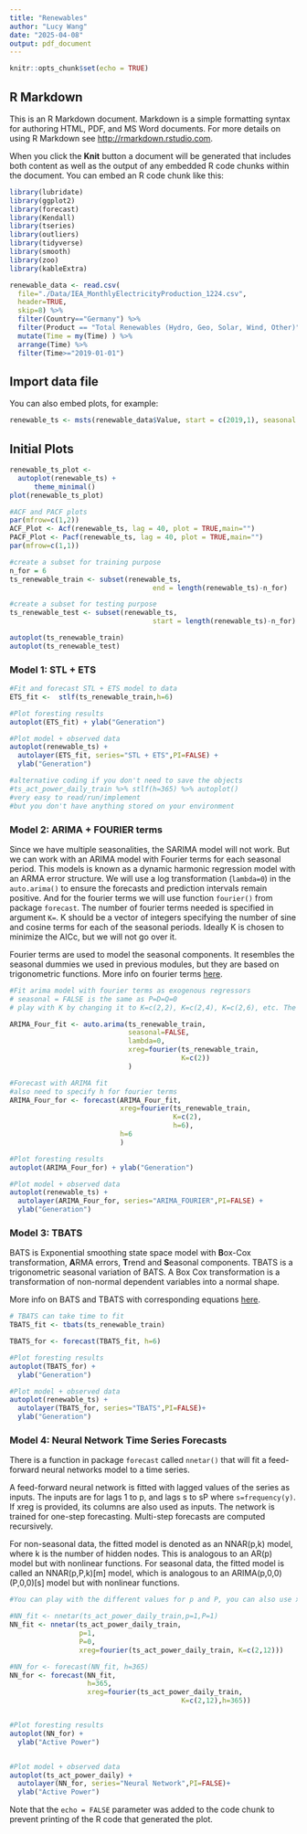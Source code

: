 ```yaml
---
title: "Renewables"
author: "Lucy Wang"
date: "2025-04-08"
output: pdf_document
---
```


```r
knitr::opts_chunk$set(echo = TRUE)
```

## R Markdown

This is an R Markdown document. Markdown is a simple formatting syntax for authoring HTML, PDF, and MS Word documents. For more details on using R Markdown see <http://rmarkdown.rstudio.com>.

When you click the **Knit** button a document will be generated that includes both content as well as the output of any embedded R code chunks within the document. You can embed an R code chunk like this:

```r
library(lubridate)
library(ggplot2)
library(forecast)  
library(Kendall)
library(tseries)
library(outliers)
library(tidyverse)
library(smooth)
library(zoo)
library(kableExtra)
```

```r
renewable_data <- read.csv(
  file="./Data/IEA_MonthlyElectricityProduction_1224.csv",
  header=TRUE,
  skip=8) %>% 
  filter(Country=="Germany") %>% 
  filter(Product == "Total Renewables (Hydro, Geo, Solar, Wind, Other)") %>% 
  mutate(Time = my(Time) ) %>% 
  arrange(Time) %>% 
  filter(Time>="2019-01-01")
```

## Import data file 

You can also embed plots, for example:

```r
renewable_ts <- msts(renewable_data$Value, start = c(2019,1), seasonal.periods = c(12))
```

## Initial Plots

```r
renewable_ts_plot <- 
  autoplot(renewable_ts) +
      theme_minimal()
plot(renewable_ts_plot)

#ACF and PACF plots
par(mfrow=c(1,2))
ACF_Plot <- Acf(renewable_ts, lag = 40, plot = TRUE,main="")
PACF_Plot <- Pacf(renewable_ts, lag = 40, plot = TRUE,main="")
par(mfrow=c(1,1))
```

```r
#create a subset for training purpose
n_for = 6
ts_renewable_train <- subset(renewable_ts,
                                   end = length(renewable_ts)-n_for)

#create a subset for testing purpose
ts_renewable_test <- subset(renewable_ts,
                                   start = length(renewable_ts)-n_for)

autoplot(ts_renewable_train)
autoplot(ts_renewable_test)
```

### Model 1: STL + ETS

```r
#Fit and forecast STL + ETS model to data
ETS_fit <-  stlf(ts_renewable_train,h=6)

#Plot foresting results
autoplot(ETS_fit) + ylab("Generation")

#Plot model + observed data
autoplot(renewable_ts) +
  autolayer(ETS_fit, series="STL + ETS",PI=FALSE) +
  ylab("Generation")

#alternative coding if you don't need to save the objects
#ts_act_power_daily_train %>% stlf(h=365) %>% autoplot() 
#very easy to read/run/implement 
#but you don't have anything stored on your environment

```


### Model 2: ARIMA + FOURIER terms

Since we have multiple seasonalities, the SARIMA model will not work.
But we can work with an ARIMA model with Fourier terms for each seasonal period.
This models is known as a dynamic harmonic regression model with an ARMA error structure.
We will use a log transformation (`lambda=0`) in the `auto.arima()` to ensure the forecasts and prediction intervals remain positive.
And for the fourier terms we will use function `fourier()` from package `forecast`.
The number of fourier terms needed is specified in argument `K=`.
K should be a vector of integers specifying the number of sine and cosine terms for each of the seasonal periods.
Ideally K is chosen to minimize the AICc, but we will not go over it.

Fourier terms are used to model the seasonal components.
It resembles the seasonal dummies we used in previous modules, but they are based on trigonometric functions.
More info on fourier terms [here](https://otexts.com/fpp2/useful-predictors.html#useful-predictors).

```r
#Fit arima model with fourier terms as exogenous regressors
# seasonal = FALSE is the same as P=D=Q=0
# play with K by changing it to K=c(2,2), K=c(2,4), K=c(2,6), etc. The higher teh K the longer it will take to converge, because R will try more models.

ARIMA_Four_fit <- auto.arima(ts_renewable_train, 
                             seasonal=FALSE, 
                             lambda=0,
                             xreg=fourier(ts_renewable_train, 
                                          K=c(2))
                             )

#Forecast with ARIMA fit
#also need to specify h for fourier terms
ARIMA_Four_for <- forecast(ARIMA_Four_fit,
                           xreg=fourier(ts_renewable_train,
                                        K=c(2),
                                        h=6),
                           h=6
                           ) 

#Plot foresting results
autoplot(ARIMA_Four_for) + ylab("Generation")

#Plot model + observed data
autoplot(renewable_ts) +
  autolayer(ARIMA_Four_for, series="ARIMA_FOURIER",PI=FALSE) +
  ylab("Generation")

```

### Model 3: TBATS

BATS is Exponential smoothing state space model with **B**ox-Cox transformation, **A**RMA errors, **T**rend and **S**easonal components.
TBATS is a trigonometric seasonal variation of BATS.
A Box Cox transformation is a transformation of non-normal dependent variables into a normal shape.

More info on BATS and TBATS with corresponding equations [here](https://forecasters.org/wp-content/uploads/gravity_forms/7-2a51b93047891f1ec3608bdbd77ca58d/2014/06/Blaconá_MT_ISF2014.pdf.pdf).

```r
# TBATS can take time to fit
TBATS_fit <- tbats(ts_renewable_train)

TBATS_for <- forecast(TBATS_fit, h=6)

#Plot foresting results
autoplot(TBATS_for) +
  ylab("Generation") 

#Plot model + observed data
autoplot(renewable_ts) +
  autolayer(TBATS_for, series="TBATS",PI=FALSE)+
  ylab("Generation") 

```

### Model 4: Neural Network Time Series Forecasts

There is a function in package `forecast` called `nnetar()` that will fit a feed-forward neural networks model to a time series.

A feed-forward neural network is fitted with lagged values of the series as inputs.
The inputs are for lags 1 to p, and lags s to sP where `s=frequency(y)`.
If xreg is provided, its columns are also used as inputs.
The network is trained for one-step forecasting.
Multi-step forecasts are computed recursively.

For non-seasonal data, the fitted model is denoted as an NNAR(p,k) model, where k is the number of hidden nodes.
This is analogous to an AR(p) model but with nonlinear functions.
For seasonal data, the fitted model is called an NNAR(p,P,k)[m] model, which is analogous to an ARIMA(p,0,0)(P,0,0)[s] model but with nonlinear functions.

```r
#You can play with the different values for p and P, you can also use xreg with Fourier term to model the multiple seasonality

#NN_fit <- nnetar(ts_act_power_daily_train,p=1,P=1)
NN_fit <- nnetar(ts_act_power_daily_train,
                 p=1,
                 P=0,
                 xreg=fourier(ts_act_power_daily_train, K=c(2,12)))

#NN_for <- forecast(NN_fit, h=365) 
NN_for <- forecast(NN_fit, 
                   h=365,
                   xreg=fourier(ts_act_power_daily_train, 
                                          K=c(2,12),h=365))


#Plot foresting results
autoplot(NN_for) +
  ylab("Active Power") 


#Plot model + observed data
autoplot(ts_act_power_daily) +
  autolayer(NN_for, series="Neural Network",PI=FALSE)+
  ylab("Active Power") 

```

Note that the `echo = FALSE` parameter was added to the code chunk to prevent printing of the R code that generated the plot.
